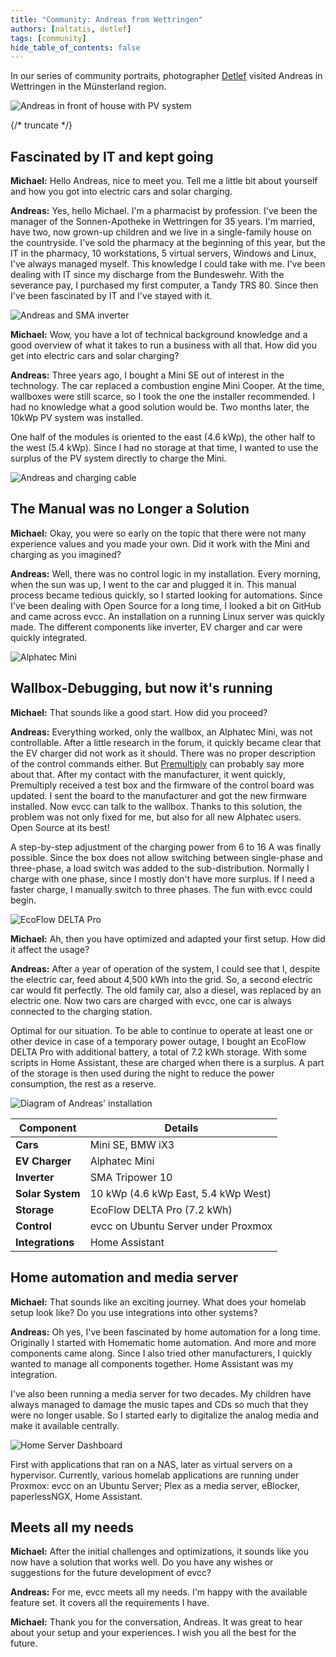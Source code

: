 ```yaml
---
title: "Community: Andreas from Wettringen"
authors: [naltatis, detlef]
tags: [community]
hide_table_of_contents: false
---
```


In our series of community portraits, photographer [Detlef](https://hee.se) visited Andreas in Wettringen in the Münsterland region.

![Andreas in front of house with PV system](./andreas-vor-haus-pv.webp)

{/* truncate */}

## Fascinated by IT and kept going

**Michael:** Hello Andreas, nice to meet you.
Tell me a little bit about yourself and how you got into electric cars and solar charging.

**Andreas:** Yes, hello Michael.
I'm a pharmacist by profession.
I've been the manager of the Sonnen-Apotheke in Wettringen for 35 years.
I'm married, have two, now grown-up children and we live in a single-family house on the countryside.
I've sold the pharmacy at the beginning of this year, but the IT in the pharmacy, 10 workstations, 5 virtual servers, Windows and Linux, I've always managed myself.
This knowledge I could take with me.
I've been dealing with IT since my discharge from the Bundeswehr.
With the severance pay, I purchased my first computer, a Tandy TRS 80.
Since then I've been fascinated by IT and I've stayed with it.

![Andreas and SMA inverter](./andreas-und-sma-wechselrichter.webp)

**Michael:** Wow, you have a lot of technical background knowledge and a good overview of what it takes to run a business with all that.
How did you get into electric cars and solar charging?

**Andreas:** Three years ago, I bought a Mini SE out of interest in the technology.
The car replaced a combustion engine Mini Cooper.
At the time, wallboxes were still scarce, so I took the one the installer recommended.
I had no knowledge what a good solution would be.
Two months later, the 10kWp PV system was installed.

One half of the modules is oriented to the east (4.6 kWp), the other half to the west (5.4 kWp).
Since I had no storage at that time, I wanted to use the surplus of the PV system directly to charge the Mini.

![Andreas and charging cable](./andreas-und-ladekabel.webp)

## The Manual was no Longer a Solution

**Michael:** Okay, you were so early on the topic that there were not many experience values and you made your own.
Did it work with the Mini and charging as you imagined?

**Andreas:** Well, there was no control logic in my installation.
Every morning, when the sun was up, I went to the car and plugged it in.
This manual process became tedious quickly, so I started looking for automations.
Since I've been dealing with Open Source for a long time, I looked a bit on GitHub and came across evcc.
An installation on a running Linux server was quickly made.
The different components like inverter, EV charger and car were quickly integrated.

![Alphatec Mini](./andreas-alphatec-mini.webp)

## Wallbox-Debugging, but now it's running

**Michael:** That sounds like a good start.
How did you proceed?

**Andreas:** Everything worked, only the wallbox, an Alphatec Mini, was not controllable.
After a little research in the forum, it quickly became clear that the EV charger did not work as it should.
There was no proper description of the control commands either.
But [Premultiply](https://github.com/premultiply) can probably say more about that.
After my contact with the manufacturer, it went quickly, Premultiply received a test box and the firmware of the control board was updated.
I sent the board to the manufacturer and got the new firmware installed.
Now evcc can talk to the wallbox.
Thanks to this solution, the problem was not only fixed for me, but also for all new Alphatec users.
Open Source at its best!

A step-by-step adjustment of the charging power from 6 to 16 A was finally possible.
Since the box does not allow switching between single-phase and three-phase, a load switch was added to the sub-distribution.
Normally I charge with one phase, since I mostly don't have more surplus.
If I need a faster charge, I manually switch to three phases.
The fun with evcc could begin.

![EcoFlow DELTA Pro](./andreas-ecoflow.webp)

**Michael:** Ah, then you have optimized and adapted your first setup.
How did it affect the usage?

**Andreas:** After a year of operation of the system, I could see that I, despite the electric car, feed about 4,500 kWh into the grid.
So, a second electric car would fit perfectly.
The old family car, also a diesel, was replaced by an electric one.
Now two cars are charged with evcc, one car is always connected to the charging station.

Optimal for our situation.
To be able to continue to operate at least one or other device in case of a temporary power outage, I bought an EcoFlow DELTA Pro with additional battery, a total of 7.2 kWh storage.
With some scripts in Home Assistant, these are charged when there is a surplus.
A part of the storage is then used during the night to reduce the power consumption, the rest as a reserve.

![Diagram of Andreas' installation](./andreas-diagram.svg)

| **Component**        | **Details**                              |
|----------------------|------------------------------------------|
| **Cars**             | Mini SE, BMW iX3                         |
| **EV Charger**       | Alphatec Mini                            |
| **Inverter**         | SMA Tripower 10                          |
| **Solar System**     | 10 kWp (4.6 kWp East, 5.4 kWp West)      |
| **Storage**          | EcoFlow DELTA Pro (7.2 kWh)              |
| **Control**          | evcc on Ubuntu Server under Proxmox      |
| **Integrations**     | Home Assistant                           |

## Home automation and media server

**Michael:** That sounds like an exciting journey.
What does your homelab setup look like?
Do you use integrations into other systems?

**Andreas:** Oh yes, I've been fascinated by home automation for a long time.
Originally I started with Homematic home automation.
And more and more components came along.
Since I also tried other manufacturers, I quickly wanted to manage all components together.
Home Assistant was my integration.

I've also been running a media server for two decades.
My children have always managed to damage the music tapes and CDs so much that they were no longer usable.
So I started early to digitalize the analog media and make it available centrally.

![Home Server Dashboard](./andreas-home-server-dashboard.webp)

First with applications that ran on a NAS, later as virtual servers on a hypervisor.
Currently, various homelab applications are running under Proxmox: evcc on an Ubuntu Server; Plex as a media server, eBlocker, paperlessNGX, Home Assistant.

## Meets all my needs

**Michael:** After the initial challenges and optimizations, it sounds like you now have a solution that works well.
Do you have any wishes or suggestions for the future development of evcc?

**Andreas:** For me, evcc meets all my needs.
I'm happy with the available feature set.
It covers all the requirements I have.

**Michael:** Thank you for the conversation, Andreas.
It was great to hear about your setup and your experiences.
I wish you all the best for the future.

